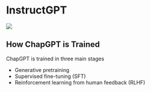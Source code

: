 # InstructGPT

![](/Images/instructGPT.png)

## How ChapGPT is Trained

ChapGPT is trained in three main stages

* Generative pretraining 
* Supervised fine-tuning (SFT)
* Reinforcement learning from human feedback (RLHF)



